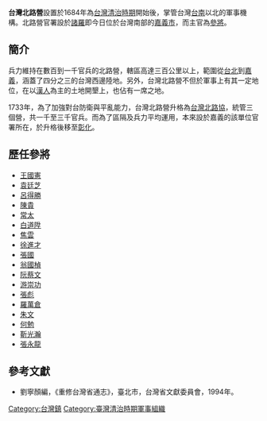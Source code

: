 '''台灣北路營'''設置於1684年為[[台灣清治時期|台灣清治時期]]開始後，掌管台灣[[臺南市|台南]]以北的軍事機構。北路營官署設於[[諸羅|諸羅]]即今日位於台灣南部的[[嘉義市|嘉義市]]，而主官為[[參將|參將]]。

==簡介==
兵力維持在數百到一千官兵的北路營，轄區高達三百公里以上，範圍從[[臺北市|台北]]到[[嘉義市|嘉義]]，涵蓋了四分之三的台灣西邊陸地。另外，台灣北路營不但於軍事上有其一定地位，在以[[漢人|漢人]]為主的土地開墾上，也佔有一席之地。

1733年，為了加強對台防衛與平亂能力，台灣北路營升格為[[台灣北路協|台灣北路協]]，統管三個營，共一千至三千官兵。而為了區隔及兵力平均運用，本來設於嘉義的該單位官署所在，於升格後移至[[彰化市|彰化]]。

==歷任參將==
*[[王國憲|王國憲]]
*[[袁廷芝|袁廷芝]]
*[[呂得勝|呂得勝]]
*[[陳貴|陳貴]]
*[[常太|常太]]
*[[白道陞|白道陞]]
*[[焦雲_(清朝)|焦雲]]
*[[徐進才|徐進才]]
*[[張國|張國]]
*[[翁國楨|翁國楨]]
*[[阮蔡文|阮蔡文]]
*[[游崇功|游崇功]]
*[[張彪|張彪]]
*[[羅萬倉|羅萬倉]]
*[[朱文|朱文]]
*[[何勉|何勉]]
*[[靳光瀚|靳光瀚]]
*[[張永龍|張永龍]]
==參考文獻==
*劉寧顏編，《重修台灣省通志》，臺北市，台灣省文獻委員會，1994年。 

{{serial|先前機關|無|[[台灣|台灣]]重要軍事單位<br>1684年-1733年|後繼機關|[[台灣北路協|台灣北路協]]}}

[[Category:台灣鎮|Category:台灣鎮]]
[[Category:臺灣清治時期軍事組織|Category:臺灣清治時期軍事組織]]